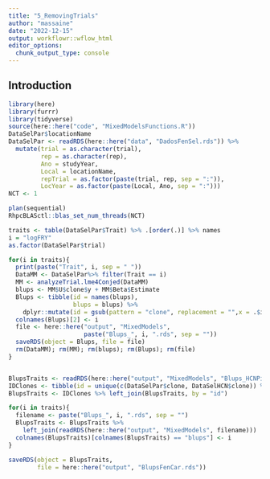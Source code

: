 ```yaml
---
title: "5_RemovingTrials"
author: "massaine"
date: "2022-12-15"
output: workflowr::wflow_html
editor_options:
  chunk_output_type: console
---
```


## Introduction

```r
library(here)
library(furrr)
library(tidyverse)
source(here::here("code", "MixedModelsFunctions.R"))
DataSelPar$locationName
DataSelPar <- readRDS(here::here("data", "DadosFenSel.rds")) %>%
  mutate(trial = as.character(trial),
         rep = as.character(rep),
         Ano = studyYear,
         Local = locationName,
         repTrial = as.factor(paste(trial, rep, sep = ":")),
         LocYear = as.factor(paste(Local, Ano, sep = ":")))
NCT <- 1

plan(sequential)
RhpcBLASctl::blas_set_num_threads(NCT)

traits <- table(DataSelPar$Trait) %>% .[order(.)] %>% names
i = "logFRY"
as.factor(DataSelPar$trial)

for(i in traits){
  print(paste("Trait", i, sep = " "))
  DataMM <- DataSelPar%>% filter(Trait == i)
  MM <- analyzeTrial.lme4Conjed(DataMM)
  blups <- MM$U$clone$y + MM$Beta$Estimate
  Blups <- tibble(id = names(blups),
                  blups = blups) %>%
    dplyr::mutate(id = gsub(pattern = "clone", replacement = "",x = .$id))
  colnames(Blups)[2] <- i
  file <- here::here("output", "MixedModels",
                     paste("Blups_", i, ".rds", sep = ""))
  saveRDS(object = Blups, file = file)
  rm(DataMM); rm(MM); rm(blups); rm(Blups); rm(file)
}


BlupsTraits <- readRDS(here::here("output", "MixedModels", "Blups_HCNPic.rds"))
IDClones <- tibble(id = unique(c(DataSelPar$clone, DataSelHCN$clone)) %>% .[order(.)])
BlupsTraits <- IDClones %>% left_join(BlupsTraits, by = "id")

for(i in traits){
  filename <- paste("Blups_", i, ".rds", sep = "")
  BlupsTraits <- BlupsTraits %>%
    left_join(readRDS(here::here("output", "MixedModels", filename)))
  colnames(BlupsTraits)[colnames(BlupsTraits) == "blups"] <- i
}

saveRDS(object = BlupsTraits,
        file = here::here("output", "BlupsFenCar.rds"))

```


